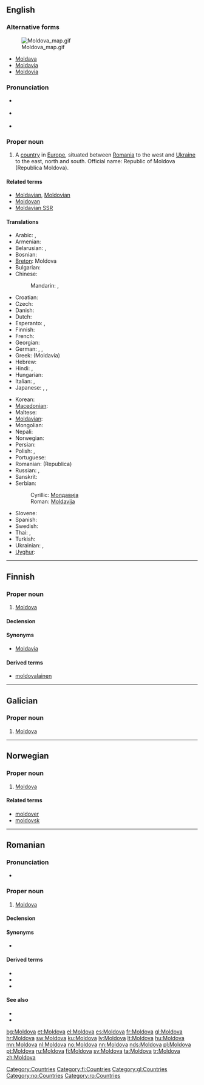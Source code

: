 ==English==
{{wikipedia}}

===Alternative forms===
[[Image:Moldova map.gif|thumb|right]]
* [[Moldava]]
* [[Moldavia]]
* [[Moldovia]]

===Pronunciation===
* {{a|UK}} {{IPA|/mɒlˈdəʊ.və/}}
* {{a|US}} {{IPA|/mɔlˈdoʊ.və/}}
* {{audio|en-us-Moldova.ogg|Audio (US)}}

===Proper noun===
{{en-proper noun}}

# A [[country]] in [[Europe]], situated between [[Romania]] to the west and [[Ukraine]] to the east, north and south. Official name: Republic of Moldova (Republica Moldova).

====Related terms====
* [[Moldavian]], [[Moldovian]]
* [[Moldovan]]
* [[Moldavian SSR]]

====Translations====
{{trans-top|country}}
* Arabic: {{t|ar|مولدافيا|f|tr=muldaafiya}},  {{t|ar|مولدوفا|f|tr=mulduufa}}
* Armenian: {{t-|hy|Մոլդովա|tr=Moldova}}
* Belarusian: {{t|be|Малдова|f|tr=Maldóva|xs=Belarusian}}, {{t|be|Малдавiя|f|tr=Maldávija|xs=Belarusian}}
* Bosnian: {{t-|bs|Moldavija|f}}
* [[Breton]]: Moldova
* Bulgarian: {{t+|bg|Молдова|f|tr=Moldóva}}
* Chinese:
*: Mandarin: {{t-|cmn|摩爾多瓦|sc=Hani}},  {{t-|cmn|摩尔多瓦|tr=Mó'ěrduōwǎ|sc=Hani}}
* Croatian: {{t+|hr|Moldavija|f}}
* Czech: {{t+|cs|Moldavsko|n}}
* Danish: {{t-|da|Moldova}}
* Dutch: {{t+|nl|Moldavië}}
* Esperanto: {{t-|eo|Moldavio|xs=Esperanto}}, {{t-|eo|Moldavujo|xs=Esperanto}}
* Finnish: {{t+|fi|Moldova}}
* French: {{t+|fr|Moldavie|f}}
* Georgian: {{t|ka|მოლდოვა|tr=moldova|sc=Geor|xs=Georgian}}
* German: {{t+|de|Moldawien|n}}, {{t+|de|Moldau}},  {{t-|de|Moldova}}
* Greek: {{t+|el|Μολδαβία|f}} (Moldavía) {{f}}
* Hebrew: {{t|he|מולדובה}}
* Hindi: {{t|hi|मोल्दाविया|tr=mōldāviyā|xs=Hindi}},  {{t|hi|माल्डोवा|tr=mālḍōvā|xs=Hindi}}
* Hungarian: {{t+|hu|Moldova}}
* Italian: {{t-|it|Moldavia|f}}, {{t|it|Moldovia|f}}
* Japanese: {{t-|ja|モルドヴァ|tr=Morudova}}, {{t+|ja|モルドバ|tr=Morudoba}},  {{t|ja|モルダビア|tr=Morudabia}}
{{trans-mid}}
* Korean: {{t+|ko|몰도바|tr=Moldoba|sc=Hang}}
* [[Macedonian]]: {{t-|mk|Молдавија|f|tr=Moldávija}}
* Maltese: {{t|mt|il-Moldova|xs=Maltese}}
* [[Moldavian]]: {{t-|mo|Молдова|f|tr=Moldova|sc=Cyrl|xs=Moldavian}}
* Mongolian: {{t|mn|Молдав улс|tr=Moldav uls|sc=Cyrl|xs=Mongolian}}
* Nepali: {{t|ne|मोल्दोवा|tr=moldovā|sc=Deva|xs=Nepali}}
* Norwegian: {{t+|no|Moldova}}
* Persian: {{t|fa|مولداوی|xs=Persian}}
* Polish: {{t+|pl|Mołdawia|f}},  {{t|pl|Mołdowa|f}}
* Portuguese: {{t+|pt|Moldávia}}
* Romanian: (Republica) {{t-|ro|Moldova|f}}
* Russian: {{t+|ru|Молдова|f|tr=Moldóva}}, {{t+|ru|Молдавия|f|tr=Moldávija}}
* Sanskrit: {{t|sa|मोल्दोवा|tr=moldovā|xs=Sanskrit}}
* Serbian:
*: Cyrillic: [[Молдавија]] {{f}}
*: Roman: [[Moldavija#Bosnian|Moldavija]] {{f}}
* Slovene: {{t+|sl|Moldavija|f}}
* Spanish: {{t+|es|Moldavia}}
* Swedish: {{t+|sv|Moldavien}}
* Thai: {{t|th|ประเทศมอลโดวา|tr=bpràtêt mon-doh-waa}},  {{t|th|มอลโดวา|tr=mon-doh-waa}}
* Turkish: {{t+|tr|Moldova}}
* Ukrainian: {{t+|uk|Молдова|f|tr=Moldóva|xs=Ukrainian}},  {{t|uk|Молдавія|f|tr=Moldávija|xs=Ukrainian}}
* [[Uyghur]]: {{t|ug|مولدوۋا|sc=Cyrl|xs=Uyghur}}
{{trans-bottom}}

[[Category:Countries]]

----

==Finnish==
{{wikipedia|lang=fi}}

===Proper noun===
{{infl|fi|proper noun}}

# [[#English|Moldova]]

====Declension====
{{fi-decl-koira|Moldov|np=1}}

====Synonyms====
* [[Moldavia]]

====Derived terms====
* [[moldovalainen]]

[[Category:fi:Countries]]

----

==Galician==

===Proper noun===
{{gl-proper noun|f}}

# [[#English|Moldova]]

[[Category:gl:Countries]]

----

==Norwegian==

===Proper noun===
{{infl|no|proper noun}}

# [[#English|Moldova]]

====Related terms====
* [[moldover]]
* [[moldovsk]]

[[Category:no:Countries]]

----

==Romanian==

===Pronunciation===
* {{IPA|[mol.do.va]|lang=ro}}

===Proper noun===
{{infl|ro|proper noun|g=f}}

# [[#English|Moldova]]

====Declension====
{{ro-country|gend=f|Moldovei}}

====Synonyms====
* {{l|ro|Republica Moldova}}

====Derived terms====
* {{l|ro|moldovean}}
* {{l|ro|moldovenesc}}
* {{l|ro|moldoveneşte}}

====See also====
* {{l|ro|limba moldovenească}}
* {{l|mo|Молдова}}

[[Category:ro:Countries]]

[[bg:Moldova]]
[[et:Moldova]]
[[el:Moldova]]
[[es:Moldova]]
[[fr:Moldova]]
[[gl:Moldova]]
[[hr:Moldova]]
[[sw:Moldova]]
[[ku:Moldova]]
[[lv:Moldova]]
[[lt:Moldova]]
[[hu:Moldova]]
[[mn:Moldova]]
[[nl:Moldova]]
[[no:Moldova]]
[[nn:Moldova]]
[[nds:Moldova]]
[[pl:Moldova]]
[[pt:Moldova]]
[[ru:Moldova]]
[[fi:Moldova]]
[[sv:Moldova]]
[[ta:Moldova]]
[[tr:Moldova]]
[[zh:Moldova]]